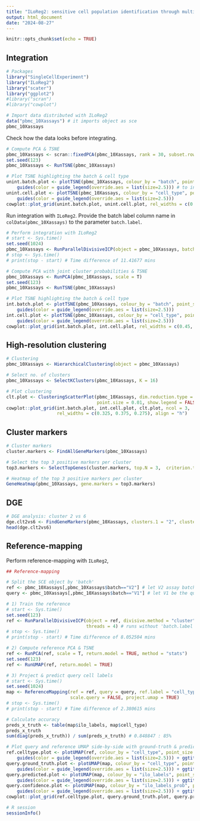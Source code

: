 ```yaml
---
title: "ILoReg2: sensitive cell population identification through multi-level integration of single-cell RNA-seq data"
output: html_document
date: "2024-08-27"
---
```


```r
knitr::opts_chunk$set(echo = TRUE)
```

## Integration

```r
# Packages
library("SingleCellExperiment")
library("ILoReg2")
library("scater")
library("ggplot2")
#library("scran") 
#library("cowplot")
```

```r
# Import data distributed with ILoReg2
data("pbmc_10Xassays") # it imports object as sce
pbmc_10Xassays
```

Check how the data looks before integrating. 

```r
# Compute PCA & TSNE
pbmc_10Xassays <- scran::fixedPCA(pbmc_10Xassays, rank = 30, subset.row = NULL)
set.seed(123)
pbmc_10Xassays <- RunTSNE(pbmc_10Xassays)

# Plot TSNE highlighting the batch & cell type
unint.batch.plot <- plotTSNE(pbmc_10Xassays, colour_by = "batch", point_size = 0.01) + 
    guides(color = guide_legend(override.aes = list(size=2.5))) # to increase the legend dot size
unint.cell.plot <- plotTSNE(pbmc_10Xassays, colour_by = "cell_type", point_size = 0.01) + 
    guides(color = guide_legend(override.aes = list(size=2.5)))
cowplot::plot_grid(unint.batch.plot, unint.cell.plot, rel_widths = c(0.45, 0.55))
```

Run integration with `ILoReg2`. Provide the batch label column name in `colData(pbmc_10Xassays)` to the parameter `batch.label`.  

```r
# Perform integration with ILoReg2
# start <- Sys.time()
set.seed(1024)
pbmc_10Xassays <- RunParallelDivisiveICP(object = pbmc_10Xassays, batch.label = "batch", threads = 4)
# stop <- Sys.time()
# print(stop - start) # Time difference of 11.41677 mins

# Compute PCA with joint cluster probabilities & TSNE
pbmc_10Xassays <- RunPCA(pbmc_10Xassays, scale = T)
set.seed(123)
pbmc_10Xassays <- RunTSNE(pbmc_10Xassays)

# Plot TSNE highlighting the batch & cell type
int.batch.plot <- plotTSNE(pbmc_10Xassays, colour_by = "batch", point_size = 0.01) + 
    guides(color = guide_legend(override.aes = list(size=2.5)))
int.cell.plot <- plotTSNE(pbmc_10Xassays, colour_by = "cell_type", point_size = 0.01) + 
    guides(color = guide_legend(override.aes = list(size=2.5)))
cowplot::plot_grid(int.batch.plot, int.cell.plot, rel_widths = c(0.45, 0.55))
```

## High-resolution clustering

```r
# Clustering 
pbmc_10Xassays <- HierarchicalClustering(object = pbmc_10Xassays)

# Select no. of clusters
pbmc_10Xassays <- SelectKClusters(pbmc_10Xassays, K = 16)

# Plot clustering
clt.plot <- ClusteringScatterPlot(pbmc_10Xassays, dim.reduction.type = "tsne", return.plot = TRUE, 
                                  point.size = 0.01, show.legend = FALSE, title = "ILoReg2 clusters")
cowplot::plot_grid(int.batch.plot, int.cell.plot, clt.plot, ncol = 3, 
                   rel_widths = c(0.325, 0.375, 0.275), align = "h")
```

## Cluster markers

```r
# Cluster markers 
cluster.markers <- FindAllGeneMarkers(pbmc_10Xassays)

# Select the top 3 positive markers per cluster 
top3.markers <- SelectTopGenes(cluster.markers, top.N = 3,  criterion.type = "log2FC", inverse = FALSE)

# Heatmap of the top 3 positive markers per cluster
GeneHeatmap(pbmc_10Xassays, gene.markers = top3.markers)
```

## DGE

```r
# DGE analysis: cluster 2 vs 6
dge.clt2vs6 <- FindGeneMarkers(pbmc_10Xassays, clusters.1 = "2", clusters.2 = "6")
head(dge.clt2vs6)
```


## Reference-mapping

Perform reference-mapping with `ILoReg2`, 

```r
## Reference-mapping

# Split the SCE object by 'batch'
ref <- pbmc_10Xassays[,pbmc_10Xassays$batch=="V2"] # let V2 assay batch be the reference data set
query <- pbmc_10Xassays[,pbmc_10Xassays$batch=="V1"] # let V1 be the query (unknown annotations)

# 1) Train the reference 
# start <- Sys.time()
set.seed(123)
ref <- RunParallelDivisiveICP(object = ref, divisive.method = "cluster", 
                              threads = 4) # runs without 'batch.label' as it represents 1 sample only
# stop <- Sys.time()
# print(stop - start) # Time difference of 8.052504 mins

# 2) Compute reference PCA & TSNE
ref <- RunPCA(ref, scale = T, return.model = TRUE, method = "stats")
set.seed(123)
ref <- RunUMAP(ref, return.model = TRUE)

# 3) Project & predict query cell labels 
# start <- Sys.time()
set.seed(1024)
map <- ReferenceMapping(ref = ref, query = query, ref.label = "cell_type",
                        scale.query = FALSE, project.umap = TRUE)
# stop <- Sys.time()
# print(stop - start) # Time difference of 2.380615 mins

# Calculate accuracy
preds_x_truth <- table(map$ilo_labels, map$cell_type)
preds_x_truth
sum(diag(preds_x_truth)) / sum(preds_x_truth) # 0.848847 : 85%

# Plot query and reference UMAP side-by-side with ground-truth & predicted cell labels
ref.celltype.plot <- plotUMAP(ref, colour_by = "cell_type", point_size = 0.01) + 
    guides(color = guide_legend(override.aes = list(size=2.5))) + ggtitle("reference (ground-truth)")
query.ground_truth.plot <- plotUMAP(map, colour_by = "cell_type", point_size = 0.01) + 
    guides(color = guide_legend(override.aes = list(size=2.5))) + ggtitle("query (ground-truth)")
query.predicted.plot <- plotUMAP(map, colour_by = "ilo_labels", point_size = 0.01) + 
    guides(color = guide_legend(override.aes = list(size=2.5))) + ggtitle("query (predicted)")
query.confidence.plot <- plotUMAP(map, colour_by = "ilo_labels_prob", point_size = 0.01) + 
    guides(color = guide_legend(override.aes = list(size=2.5))) + ggtitle("query (confidence)")
cowplot::plot_grid(ref.celltype.plot, query.ground_truth.plot, query.predicted.plot, query.confidence.plot, ncol=4)
```

```r
# R session
sessionInfo()
```
